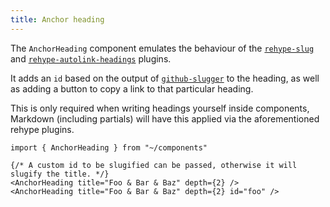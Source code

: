 ```yaml
---
title: Anchor heading
---
```


The `AnchorHeading` component emulates the behaviour of the [`rehype-slug`](https://github.com/rehypejs/rehype-slug) and [`rehype-autolink-headings`](https://github.com/rehypejs/rehype-autolink-headings) plugins.

It adds an `id` based on the output of [`github-slugger`](https://github.com/Flet/github-slugger/) to the heading, as well as adding a button to copy a link to that particular heading.

This is only required when writing headings yourself inside components, Markdown (including partials) will have this applied via the aforementioned rehype plugins.

```mdx live
import { AnchorHeading } from "~/components"

{/* A custom id to be slugified can be passed, otherwise it will slugify the title. */}
<AnchorHeading title="Foo & Bar & Baz" depth={2} />
<AnchorHeading title="Foo & Bar & Baz" depth={2} id="foo" />
```